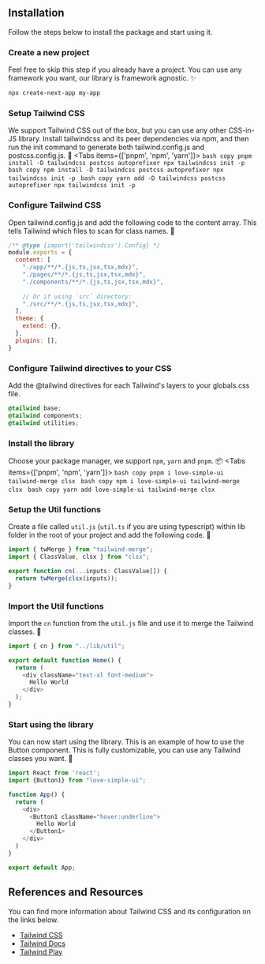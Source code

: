 
## Installation

Follow the steps below to install the package and start using it.

<Steps>

### Create a new project
Feel free to skip this step if you already have a project. You can use any framework you want, our library is framework agnostic. ✨
```bash copy
npx create-next-app my-app
```

### Setup Tailwind CSS
We support Tailwind CSS out of the box, but you can use any other CSS-in-JS library.
Install tailwindcss and its peer dependencies via npm, and then run the init command to generate both tailwind.config.js and postcss.config.js. 🎨
<Tabs items={['pnpm', 'npm', 'yarn']}>
  <Tab>
    ```bash copy
    pnpm install -D tailwindcss postcss autoprefixer
    npx tailwindcss init -p
    ```
  </Tab>
  <Tab>
    ```bash copy
    npm install -D tailwindcss postcss autoprefixer
    npx tailwindcss init -p
    ```
  </Tab>
  <Tab>
    ```bash copy
    yarn add -D tailwindcss postcss autoprefixer
    npx tailwindcss init -p
    ```
  </Tab>
</Tabs>

### Configure Tailwind CSS
Open tailwind.config.js and add the following code to the content array. This tells Tailwind which files to scan for class names. 📁
```js filename="tailwind.config.js" copy
/** @type {import('tailwindcss').Config} */
module.exports = {
  content: [
    "./app/**/*.{js,ts,jsx,tsx,mdx}",
    "./pages/**/*.{js,ts,jsx,tsx,mdx}",
    "./components/**/*.{js,ts,jsx,tsx,mdx}",
 
    // Or if using `src` directory:
    "./src/**/*.{js,ts,jsx,tsx,mdx}",
  ],
  theme: {
    extend: {},
  },
  plugins: [],
}
```

### Configure Tailwind directives to your CSS
Add the @tailwind directives for each Tailwind's layers to your globals.css file.
```css filename="globals.css" copy
@tailwind base;
@tailwind components;
@tailwind utilities;
```

### Install the library
Choose your package manager, we support `npm`, `yarn` and `pnpm`. 📦
<Tabs items={['pnpm', 'npm', 'yarn']}>
  <Tab>
    ```bash copy
    pnpm i love-simple-ui tailwind-merge clsx
    ```
  </Tab>
  <Tab>
    ```bash copy
    npm i love-simple-ui tailwind-merge clsx
    ```
  </Tab>
  <Tab>
    ```bash copy
    yarn add love-simple-ui tailwind-merge clsx
    ```
  </Tab>
</Tabs>

### Setup the Util functions
Create a file called `util.js` (`util.ts` if you are using typescript) within lib folder in the root of your project and add the following code. 🎉
```js filename="lib/util.js" copy
import { twMerge } from "tailwind-merge";
import { ClassValue, clsx } from "clsx";

export function cn(...inputs: ClassValue[]) {
  return twMerge(clsx(inputs));
}
```

### Import the Util functions
Import the `cn` function from the `util.js` file and use it to merge the Tailwind classes. 🚀

```js filename="pages/index.js" {1} copy
import { cn } from "../lib/util";

export default function Home() {
  return (
    <div className="text-xl font-medium">
      Hello World
    </div>
  );
}
```

### Start using the library
You can now start using the library. 
This is an example of how to use the Button component.
This is fully customizable, you can use any Tailwind classes you want. 🎉

```js filename="pages/index.js" {2,7,8,9} copy
import React from 'react';
import {Button1} from "love-simple-ui";

function App() {
  return (
    <div>
      <Button1 className="hover:underline">
        Hello World
      </Button1>
    </div>
  )
}

export default App;
```

</Steps>

## References and Resources

You can find more information about Tailwind CSS and its configuration on the links below.

- [Tailwind CSS](https://tailwindcss.com/)
- [Tailwind Docs](https://tailwindcss.com/docs)
- [Tailwind Play](https://play.tailwindcss.com/)